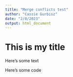 ```yaml
---
title: "Merge conflicts test"
author: "Cassie Gurbisz"
date: "2/8/2023"
output: html_document
---
```


# This is my title

Here's some text

Here's some code
```r

```

